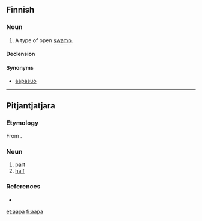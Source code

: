 ==Finnish==

===Noun===
{{fi-noun|aa|type=halpa}}

# A type of open [[swamp]].

====Declension====
{{fi-decl-kala|aa|p|v}}

====Synonyms====
* [[aapasuo]]

----

==Pitjantjatjara==

===Etymology===
From {{E.|pjt}} {{term|half}}.

===Noun===
{{infl|pjt|noun}}

# [[part]]
# [[half]]

===References===
*{{R:Goddard 1992}}

[[et:aapa]]
[[fi:aapa]]